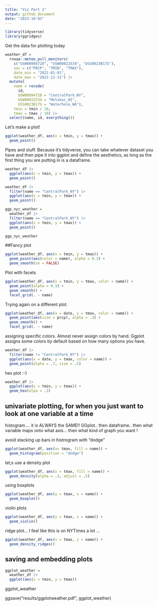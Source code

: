 ```yaml
---
title: "Viz Part 1"
output: github_document
date: "2023-10-03"
---
```


```r
library(tidyverse)
library(ggridges)
```

Get the data for plotting today

```r
weather_df = 
  rnoaa::meteo_pull_monitors(
    c("USW00094728", "USW00022534", "USS0023B17S"),
    var = c("PRCP", "TMIN", "TMAX"), 
    date_min = "2021-01-01",
    date_max = "2022-12-31") |>
  mutate(
    name = recode(
      id, 
      USW00094728 = "CentralPark_NY", 
      USW00022534 = "Molokai_HI",
      USS0023B17S = "Waterhole_WA"),
    tmin = tmin / 10,
    tmax = tmax / 10) |>
  select(name, id, everything())
```


Let's make a plot!

```r
ggplot(weather_df, aes(x = tmin, y = tmax)) +
  geom_point()
```

Pipes and stuff. Because it's tidyverse, you can take whatever dataset you have and then pipe it into ggplot and define the aesthetics, as long as the first thing you are putting in is a dataframe.

```r
weather_df |> 
  ggplot(aes(x = tmin, y = tmax)) +
  geom_point()
```

```r
weather_df |> 
  filter(name == "CentralPark_NY") |> 
  ggplot(aes(x = tmin, y = tmax)) +
  geom_point()

ggp_nyc_weather = 
  weather_df |> 
  filter(name == "CentralPark_NY") |> 
  ggplot(aes(x = tmin, y = tmax)) +
  geom_point()

ggp_nyc_weather
```


##Fancy plot

```r
ggplot(weather_df, aes(x = tmin, y = tmax)) +
  geom_point(aes(color = name), alpha = 0.3) +
  geom_smooth(se = FALSE)
```


Plot with facets

```r
ggplot(weather_df, aes(x = tmin, y = tmax, color = name)) +
  geom_point(alpha = 0.3) +
  geom_smooth() +
  facet_grid(. ~ name)
```


Trying again on a different plot.

```r
ggplot(weather_df, aes(x = date, y = tmax, color = name)) +
  geom_point(aes(size = prcp), alpha = .3) + 
  geom_smooth() +
  facet_grid(. ~ name)
```

assigning specific colors. Almost never assign colors by hand. Ggplot assigns some colors by default based on how many options you have.

```r
weather_df |> 
  filter(name != "CentralPark_NY") |> 
  ggplot(aes(x = date, y = tmax, color = name)) +
  geom_point(alpha = .7, size = .5)
```

hex plot :-)
```r
weather_df |> 
  ggplot(aes(x = tmin, y = tmax)) +
  geom_hex(alpa = .3)
```


## univariate plotting, for when you just want to look at one variable at a time

histogram.... it is ALWAYS the SAME!! GGplot.. then dataframe.. then what variable maps onto what axis... then what kind of graph you want !

avoid stacking up bars in histrogram with "dodge"

```r
ggplot(weather_df, aes(x= tmax, fill = name)) +
  geom_histogram(position = "dodge")
```

let;s use a density plot
```r
ggplot(weather_df, aes(x = tmax, fill = name)) +
  geom_density(alpha = .3, adjust = .5)
```

using boxplots
```r
ggplot(weather_df, aes(y = tmax, x = name)) +
  geom_boxplot()
```


violin plots

```r
ggplot(weather_df, aes(y = tmax, x = name)) +
  geom_violin()
```

ridge plot... I feel like this is on NYTimes a lot ...

```r
ggplot(weather_df, aes(x = tmax, y = name)) +
  geom_density_ridges()
```


## saving and embedding plots



```r
ggplot_weather = 
  weather_df |> 
  ggplot(aes(x = tmin, y = tmax))
```

ggplot_weather



ggsave("results/ggplotweather.pdf", ggplot_weather)
